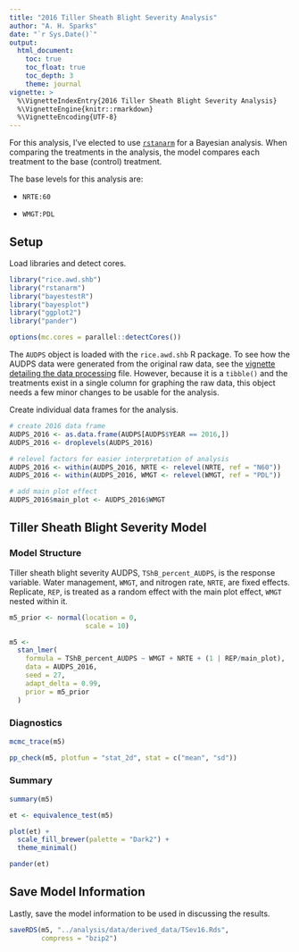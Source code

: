 ```yaml
---
title: "2016 Tiller Sheath Blight Severity Analysis"
author: "A. H. Sparks"
date: "`r Sys.Date()`"
output:
  html_document:
    toc: true
    toc_float: true
    toc_depth: 3
    theme: journal
vignette: >
  %\VignetteIndexEntry{2016 Tiller Sheath Blight Severity Analysis}
  %\VignetteEngine{knitr::rmarkdown}
  %\VignetteEncoding{UTF-8}
---
```


For this analysis, I've elected to use [`rstanarm`](https://cran.r-project.org/package=rstanarm) for a Bayesian analysis.
When comparing the treatments in the analysis, the model compares each treatment to the base (control) treatment.


The base levels for this analysis are:

  - `NRTE:60`

  - `WMGT:PDL`

## Setup

Load libraries and detect cores.

```r
library("rice.awd.shb")
library("rstanarm")
library("bayestestR")
library("bayesplot")
library("ggplot2")
library("pander")

options(mc.cores = parallel::detectCores())
```

The `AUDPS` object is loaded with the `rice.awd.shb` R package. To see how the AUDPS data were generated from the original raw data, see the [vignette detailing the data processing](a02_Data_preprocessing.html) file.
However, because it is a `tibble()` and the treatments exist in a single column for graphing the raw data, this object needs a few minor changes to be usable for the analysis.

Create individual data frames for the analysis.

```r
# create 2016 data frame
AUDPS_2016 <- as.data.frame(AUDPS[AUDPS$YEAR == 2016,])
AUDPS_2016 <- droplevels(AUDPS_2016)

# relevel factors for easier interpretation of analysis
AUDPS_2016 <- within(AUDPS_2016, NRTE <- relevel(NRTE, ref = "N60"))
AUDPS_2016 <- within(AUDPS_2016, WMGT <- relevel(WMGT, ref = "PDL"))

# add main plot effect
AUDPS_2016$main_plot <- AUDPS_2016$WMGT
```

## Tiller Sheath Blight Severity Model

### Model Structure

Tiller sheath blight severity AUDPS, `TShB_percent_AUDPS`, is the response variable.
Water management, `WMGT`, and nitrogen rate, `NRTE`, are fixed effects.
Replicate, `REP`, is treated as a random effect with the main plot effect, `WMGT` nested within it.

```r
m5_prior <- normal(location = 0,
                   scale = 10)

m5 <-
  stan_lmer(
    formula = TShB_percent_AUDPS ~ WMGT + NRTE + (1 | REP/main_plot),
    data = AUDPS_2016,
    seed = 27,
    adapt_delta = 0.99,
    prior = m5_prior
  )
```

### Diagnostics

```r
mcmc_trace(m5)

pp_check(m5, plotfun = "stat_2d", stat = c("mean", "sd"))
```

### Summary

```r
summary(m5)

et <- equivalence_test(m5)

plot(et) +
  scale_fill_brewer(palette = "Dark2") +
  theme_minimal()

pander(et)
```

## Save Model Information

Lastly, save the model information to be used in discussing the results.

```r
saveRDS(m5, "../analysis/data/derived_data/TSev16.Rds",
        compress = "bzip2")
```
